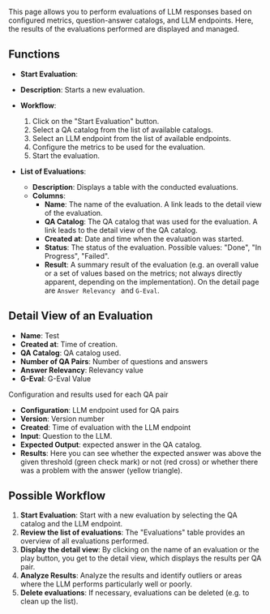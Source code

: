 This page allows you to perform evaluations of LLM responses based on configured metrics, question-answer catalogs, and LLM endpoints. Here, the results of the evaluations performed are displayed and managed.

## Functions

- **Start Evaluation**:
- **Description**: Starts a new evaluation.
- **Workflow**:

  1.  Click on the "Start Evaluation" button.
  2.  Select a QA catalog from the list of available catalogs.
  3.  Select an LLM endpoint from the list of available endpoints.
  4.  Configure the metrics to be used for the evaluation.
  5.  Start the evaluation.

- **List of Evaluations**:
  - **Description**: Displays a table with the conducted evaluations.
  - **Columns**:
    - **Name**: The name of the evaluation. A link leads to the detail view of the evaluation.
    - **QA Catalog**: The QA catalog that was used for the evaluation. A link leads to the detail view of the QA catalog.
    - **Created at**: Date and time when the evaluation was started.
    - **Status**: The status of the evaluation. Possible values: "Done", "In Progress", "Failed".
    - **Result**: A summary result of the evaluation (e.g. an overall value or a set of values based on the metrics; not always directly apparent, depending on the implementation). On the detail page are `Answer Relevancy ` and `G-Eval`.

## Detail View of an Evaluation

- **Name**: Test
- **Created at**: Time of creation.
- **QA Catalog**: QA catalog used.
- **Number of QA Pairs**: Number of questions and answers
- **Answer Relevancy**: Relevancy value
- **G-Eval**: G-Eval Value

Configuration and results used for each QA pair

- **Configuration**: LLM endpoint used for QA pairs
- **Version**: Version number
- **Created**: Time of evaluation with the LLM endpoint
- **Input**: Question to the LLM.
- **Expected Output**: expected answer in the QA catalog.
- **Results**: Here you can see whether the expected answer was above the given threshold (green check mark) or not (red cross) or whether there was a problem with the answer (yellow triangle).

## Possible Workflow

1.  **Start Evaluation**: Start with a new evaluation by selecting the QA catalog and the LLM endpoint.
2.  **Review the list of evaluations**: The "Evaluations" table provides an overview of all evaluations performed.
3.  **Display the detail view**: By clicking on the name of an evaluation or the play button, you get to the detail view, which displays the results per QA pair.
4.  **Analyze Results**: Analyze the results and identify outliers or areas where the LLM performs particularly well or poorly.
5.  **Delete evaluations**: If necessary, evaluations can be deleted (e.g. to clean up the list).
